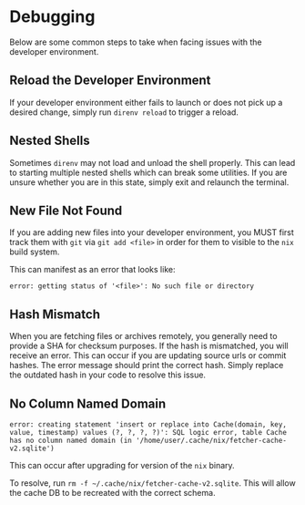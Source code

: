 # Debugging

Below are some common steps to take when facing issues with the developer environment.

## Reload the Developer Environment

If your developer environment either fails to launch or does not pick up a desired change,
simply run `direnv reload` to trigger a reload.

## Nested Shells

Sometimes `direnv` may not load and unload the shell properly. This can lead to starting multiple
nested shells which can break some utilities. If you are unsure whether you are in this state,
simply exit and relaunch the terminal.

## New File Not Found

If you are adding new files into your developer environment, you MUST first track them with `git` via
`git add <file>` in order for them to visible to the `nix` build system.

This can manifest as an error that looks like:

```shell-session
error: getting status of '<file>': No such file or directory
```

## Hash Mismatch

When you are fetching files or archives remotely, you generally need to provide a SHA for checksum purposes.
If the hash is mismatched, you will receive an error. This can occur if you are updating source urls
or commit hashes. The error message should print the correct hash. Simply replace the outdated hash
in your code to resolve this issue.

## No Column Named Domain

```shell-session
error: creating statement 'insert or replace into Cache(domain, key, value, timestamp) values (?, ?, ?, ?)': SQL logic error, table Cache has no column named domain (in '/home/user/.cache/nix/fetcher-cache-v2.sqlite')
```

This can occur after upgrading for version of the `nix` binary.

To resolve, run `rm -f ~/.cache/nix/fetcher-cache-v2.sqlite`. This will allow the cache DB to be recreated
with the correct schema.
